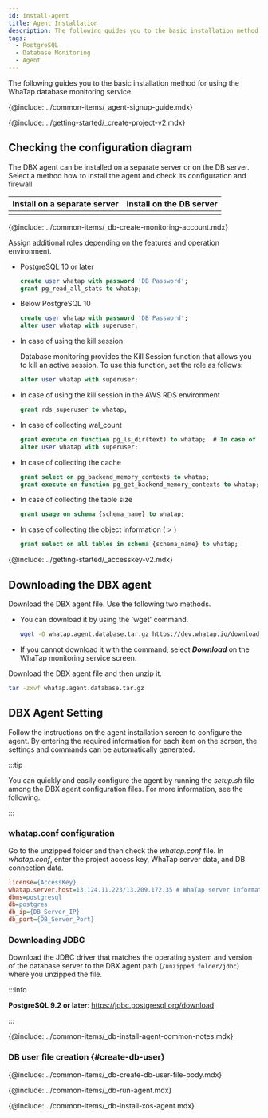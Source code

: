 ```yaml
---
id: install-agent
title: Agent Installation
description: The following guides you to the basic installation method for using the WhaTap database monitoring service.
tags:
  - PostgreSQL
  - Database Monitoring
  - Agent
---
```



The following guides you to the basic installation method for using the WhaTap database monitoring service.

{@include: ../common-items/_agent-signup-guide.mdx}   

<Youtube ko='e_UpCgapfQY' en='MIo3HRIOt8M' ja='MIo3HRIOt8M' />

{@include: ../getting-started/_create-project-v2.mdx}

## Checking the configuration diagram

The DBX agent can be installed on a separate server or on the DB server. Select a method how to install the agent and check its configuration and firewall.

<div class='db-agent'>

|                   Install on a separate server                  |                   Install on the DB server                   |
| :-------------------------------------------------------------: | :----------------------------------------------------------: |
| <ImgLang img='dbx-install-agent-on-agent-server.png' desc='' /> | <ImgLang img='dbx-install-agent-on-db-server.png' desc='' /> |

</div>

<!-- 모니터링용 계정 생성-->

{@include: ../common-items/_db-create-monitoring-account.mdx}

Assign additional roles depending on the features and operation environment.

- PostgreSQL 10 or later

  ```sql title="SQL"
  create user whatap with password 'DB Password'; 
  grant pg_read_all_stats to whatap;
  ```

- Below PostgreSQL 10

  ```sql title="SQL"
  create user whatap with password 'DB Password';
  alter user whatap with superuser;
  ```

- In case of using the kill session

  Database monitoring provides the <UI>Kill Session</UI> function that allows you to kill an active session. To use this function, set the role as follows:

  ```sql title="SQL"
  alter user whatap with superuser;
  ```

- In case of using the kill session in the AWS RDS environment

  ```sql title="SQL"
  grant rds_superuser to whatap;
  ```

- In case of collecting wal_count

  ```sql title="SQL"
  grant execute on function pg_ls_dir(text) to whatap;  # In case of use of EDB
  alter user whatap with superuser;
  ```

- In case of collecting the cache

  ```sql title="SQL"
  grant select on pg_backend_memory_contexts to whatap;
  grant execute on function pg_get_backend_memory_contexts to whatap;
  ```

- In case of collecting the table size

  ```sql title="SQL"
  grant usage on schema {schema_name} to whatap;
  ```

- In case of collecting the object information (<Cmdname sid="side_analysis" className="uitext" /> > <Cmdname sid="side_dbObjectInfo" className="uitext" />)

  ```sql title="SQL"
  grant select on all tables in schema {schema_name} to whatap;
  ```

{@include: ../getting-started/_accesskey-v2.mdx}

## Downloading the DBX agent

Download the DBX agent file. Use the following two methods.

- You can download it by using the 'wget' command.

  ```bash title="BASH"
  wget -O whatap.agent.database.tar.gz https://dev.whatap.io/download/agent/whata.agent.database.tar.gz
  ```

- If you cannot download it with the command, select **_Download_** on the WhaTap monitoring service screen.

Download the DBX agent file and then unzip it.

```bash title="BASH"
tar -zxvf whatap.agent.database.tar.gz
```

## DBX Agent Setting

Follow the instructions on the agent installation screen to configure the agent. By entering the required information for each item on the screen, the settings and commands can be automatically generated.

:::tip

You can quickly and easily configure the agent by running the _setup.sh_ file among the DBX agent configuration files. For more information, see <Link to="install-agent-quick-setup" target="_blank">the following</Link>.

:::

### whatap.conf configuration

Go to the unzipped folder and then check the _whatap.conf_ file. In _whatap.conf_, enter the project access key, WhaTap server data, and DB connection data.

```ini title='whatap.conf'
license={AccessKey}
whatap.server.host=13.124.11.223/13.209.172.35 # WhaTap server information
dbms=postgresql
db=postgres
db_ip={DB_Server_IP}
db_port={DB_Server_Port} 
```

### Downloading JDBC

Download the JDBC driver that matches the operating system and version of the database server to the DBX agent path (`/unzipped folder/jdbc`) where you unzipped the file.

:::info

**PostgreSQL 9.2 or later**: https://jdbc.postgresql.org/download

:::

<!-- 공통 Notes-->

{@include: ../common-items/_db-install-agent-common-notes.mdx}

### DB user file creation {#create-db-user}

<DBuserDesc name='default'/>

{@include: ../common-items/_db-create-db-user-file-body.mdx} 

<!--모니터링 시작하기-->

{@include: ../common-items/_db-run-agent.mdx}

<!--XOS 에이전트 설치-->

{@include: ../common-items/_db-install-xos-agent.mdx} 
